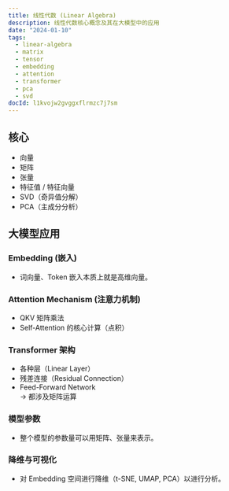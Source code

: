 ```yaml
---
title: 线性代数 (Linear Algebra)
description: 线性代数核心概念及其在大模型中的应用
date: "2024-01-10"
tags:
  - linear-algebra
  - matrix
  - tensor
  - embedding
  - attention
  - transformer
  - pca
  - svd
docId: l1kvojw2gvggxflrmzc7j7sm
---
```


## 核心

- 向量
- 矩阵
- 张量
- 特征值 / 特征向量
- SVD（奇异值分解）
- PCA（主成分分析）

## 大模型应用

### Embedding (嵌入)

- 词向量、Token 嵌入本质上就是高维向量。

### Attention Mechanism (注意力机制)

- QKV 矩阵乘法
- Self-Attention 的核心计算（点积）

### Transformer 架构

- 各种层（Linear Layer）
- 残差连接（Residual Connection）
- Feed-Forward Network  
  → 都涉及矩阵运算

### 模型参数

- 整个模型的参数量可以用矩阵、张量来表示。

### 降维与可视化

- 对 Embedding 空间进行降维（t-SNE, UMAP, PCA）以进行分析。
